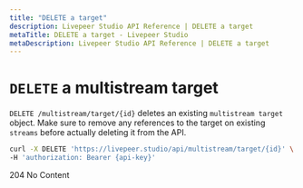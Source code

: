 ```yaml
---
title: "DELETE a target"
description: Livepeer Studio API Reference | DELETE a target
metaTitle: DELETE a target - Livepeer Studio
metaDescription: Livepeer Studio API Reference | DELETE a target
---
```


# `DELETE` a multistream target

`DELETE /multistream/target/{id}` deletes an existing `multistream target`
object. Make sure to remove any references to the target on existing `streams`
before actually deleting it from the API.

```bash
curl -X DELETE 'https://livepeer.studio/api/multistream/target/{id}' \
-H 'authorization: Bearer {api-key}'
```

204 No Content
